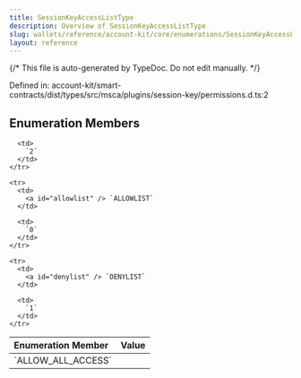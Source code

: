 ```yaml
---
title: SessionKeyAccessListType
description: Overview of SessionKeyAccessListType
slug: wallets/reference/account-kit/core/enumerations/SessionKeyAccessListType
layout: reference
---
```


{/* This file is auto-generated by TypeDoc. Do not edit manually. */}

Defined in: account-kit/smart-contracts/dist/types/src/msca/plugins/session-key/permissions.d.ts:2

## Enumeration Members

<table>
  <thead>
    <tr>
      <th align="left">Enumeration Member</th>
      <th align="left">Value</th>
    </tr>
  </thead>

  <tbody>
    <tr>
      <td>
        <a id="allow_all_access" /> `ALLOW_ALL_ACCESS`
      </td>

      <td>
        `2`
      </td>
    </tr>

    <tr>
      <td>
        <a id="allowlist" /> `ALLOWLIST`
      </td>

      <td>
        `0`
      </td>
    </tr>

    <tr>
      <td>
        <a id="denylist" /> `DENYLIST`
      </td>

      <td>
        `1`
      </td>
    </tr>

  </tbody>
</table>
